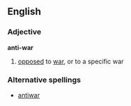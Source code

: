==English==
===Adjective===
{{wikipedia}}
'''anti-war'''
# [[opposed]] to [[war]], or to a specific war
===Alternative spellings===
*[[antiwar]]